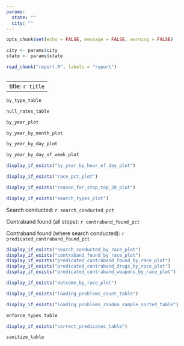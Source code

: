 ```yaml
---
params:
  state: ""
  city: ""
---
```



```r
opts_chunk$set(echo = FALSE, message = FALSE, warning = FALSE)

city <- params$city
state <- params$state

read_chunk("report.R", labels = "report")
```

```r
```

---
title: `r title`
---

\begin{center}
2017 5 year ACS population estimate: `r comma_num(population)`

`r comma_num(total_rows)` rows from `r date_range[1]` to `r date_range[2]`
\end{center}

```r
by_type_table
```

```r
null_rates_table
```

```r
by_year_plot
```

```r
by_year_by_month_plot
```

```r
by_year_by_day_plot
```

```r
by_year_by_day_of_week_plot
```

```r
display_if_exists("by_year_by_hour_of_day_plot")
```

```r
display_if_exists("race_pct_plot")
```

```r
display_if_exists("reason_for_stop_top_20_plot")
```

```r
display_if_exists("search_types_plot")
```

Search conducted: `r search_conducted_pct`

Contraband found (all stops): `r contraband_found_pct`

Contraband found (where search conducted): `r predicated_contraband_found_pct`

```r
display_if_exists("search_conducted_by_race_plot")
display_if_exists("contraband_found_by_race_plot")
display_if_exists("predicated_contraband_found_by_race_plot")
display_if_exists("predicated_contraband_drugs_by_race_plot")
display_if_exists("predicated_contraband_weapons_by_race_plot")
```

```r
display_if_exists("outcome_by_race_plot")
```

\newpage

\begin{center}
\textbf{Metadata}
\end{center}

```r
display_if_exists("loading_problems_count_table")
```

```r
display_if_exists("loading_problems_random_sample_sorted_table")
```

```r
enforce_types_table
```

```r
display_if_exists("correct_predicates_table")
```

```r
sanitize_table
```
